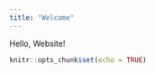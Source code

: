 ```yaml
---
title: "Welcome"
---
```


Hello, Website!

```r
knitr::opts_chunk$set(echo = TRUE)
```

